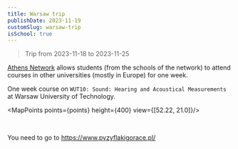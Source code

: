 ```yaml
---
title: Warsaw trip
publishDate: 2023-11-19
customSlug: warsaw-trip
isSchool: true
---
```


> Trip from 2023-11-18 to 2023-11-25

[Athens Network](http://athensnetwork.eu/) allows students (from the schools of the network) to attend courses in other universities (mostly in Europe) for one week.

One week course on `WUT10: Sound: Hearing and Acoustical Measurements` at Warsaw University of Technology.


<MapPoints points={points} height={400} view={[52.22, 21.0]}/>

<br />

You need to go to https://www.pyzyflakigorace.pl/
